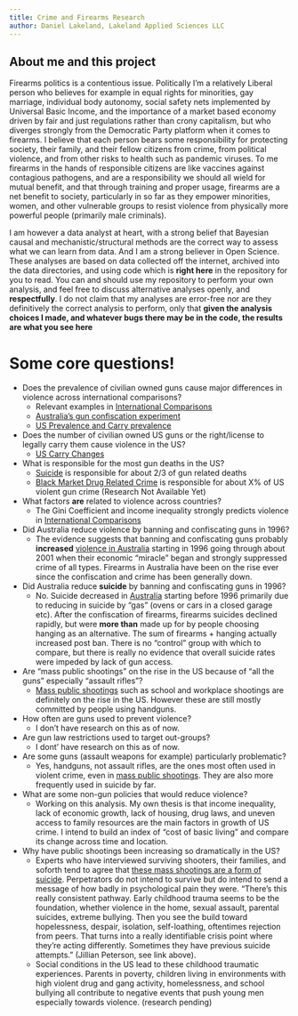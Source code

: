 ```yaml
---
title: Crime and Firearms Research
author: Daniel Lakeland, Lakeland Applied Sciences LLC
---
```


## About me and this project

Firearms politics is a contentious issue. Politically I'm a relatively Liberal person who believes for example in equal rights for minorities, gay marriage, individual body autonomy, social safety nets implemented by Universal Basic Income, and the importance of a market based economy driven by fair and just regulations rather than crony capitalism, but who diverges strongly from the Democratic Party platform when it comes to firearms. I believe that each person bears some responsibility for protecting society, their family, and their fellow citizens from crime, from political violence, and from other risks to health such as pandemic viruses. To me firearms in the hands of responsible citizens are like vaccines against contagious pathogens, and are a responsibility we should all wield for mutual benefit, and that through training and proper usage, firearms are a net benefit to society, particularly in so far as they empower minorities, women, and other vulnerable groups to resist violence from physically more powerful people (primarily male criminals).

I am however a data analyst at heart, with a strong belief that Bayesian causal and mechanistic/structural methods are the correct way to assess what we can learn from data. And I am a strong believer in Open Science. These analyses are based on data collected off the internet, archived into the data directories, and using code which is **right here** in the repository for you to read. You can and should use my repository to perform your own analysis, and feel free to discuss alternative analyses openly, and **respectfully**. I do not claim that my analyses are error-free nor are they definitively the correct analysis to perform, only that **given the analysis choices I made, and whatever bugs there may be in the code, the results are what you see here**


# Some core questions!


- Does the prevalence of civilian owned guns cause major differences in violence across international comparisons?
    - Relevant examples in [International Comparisons](international.html)
    - [Australia's gun confiscation experiment](australia.html)
    - [US Prevalence and Carry prevalence](USCarry.html)
- Does the number of civilian owned US guns or the right/license to legally carry them cause violence in the US?
    - [US Carry Changes](USCarry.html)
- What is responsible for the most gun deaths in the US?
    - [Suicide](ussuicide.html) is responsible for about 2/3 of gun related deaths
    - [Black Market Drug Related Crime](usdrugcrime.html) is responsible for about X% of US violent gun crime (Research Not Available Yet) 
- What factors **are** related to violence across countries?
    - The Gini Coefficient and income inequality strongly predicts violence in [International Comparisons](international.html)
- Did Australia reduce violence by banning and confiscating guns in 1996?
    - The evidence suggests that banning and confiscating guns probably **increased** [violence in Australia](australia.html) starting in 1996 going through about 2001 when their economic "miracle" began and strongly suppressed crime of all types. Firearms in Australia have been on the rise ever since the confiscation and crime has been generally down.
- Did Australia reduce **suicide** by banning and confiscating guns in 1996?
    - No. Suicide decreased in [Australia](australia.html) starting before 1996 primarily due to reducing in suicide by "gas" (ovens or cars in a closed garage etc). After the confiscation of firearms, firearms suicides declined rapidly, but were **more than** made up for by people choosing hanging as an alternative. The sum of firearms + hanging actually increased post ban. There is no "control" group with which to compare, but there is really no evidence that overall suicide rates were impeded by lack of gun access.  
- Are "mass public shootings" on the rise in the US because of "all the guns" especially "assault rifles"?
    - [Mass public shootings](usmassshootings.html) such as school and workplace shootings are definitely on the rise in the US. However these are still mostly committed by people using handguns. 
- How often are guns used to prevent violence?
    - I don't have research on this as of now.
- Are gun law restrictions used to target out-groups?
    - I dont' have research on this as of now.
- Are some guns (assault weapons for example) particularly problematic?
    - Yes, handguns, not assault rifles, are the ones most often used in violent crime, even in [mass public shootings](usmassshootings.html). They are also more frequently used in suicide by far.

- What are some non-gun policies that would reduce violence?
    - Working on this analysis. My own thesis is that income inequality, lack of economic growth, lack of housing, drug laws, and uneven access to family resources are the main factors in growth of US crime. I intend to build an index of "cost of basic living" and compare its change across time and location.

- Why have public shootings been increasing so dramatically in the US?
    - Experts who have interviewed surviving shooters, their families, and soforth tend to agree that [these mass shootings are a form of suicide](https://www.politico.com/news/magazine/2022/05/27/stopping-mass-shooters-q-a-00035762). Perpetrators do not intend to survive but do intend to send a message of how badly in psychological pain they were. "There’s this really consistent pathway. Early childhood trauma seems to be the foundation, whether violence in the home, sexual assault, parental suicides, extreme bullying. Then you see the build toward hopelessness, despair, isolation, self-loathing, oftentimes rejection from peers. That turns into a really identifiable crisis point where they’re acting differently. Sometimes they have previous suicide attempts." (Jillian Peterson, see link above).
    - Social conditions in the US lead to these childhood traumatic experiences. Parents in poverty, children living in environments with high violent drug and gang activity, homelessness, and school bullying all contribute to negative events that push young men especially towards violence. (research pending)

